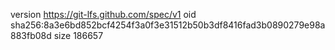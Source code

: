 version https://git-lfs.github.com/spec/v1
oid sha256:8a3e6bd852bcf4254f3a0f3e31512b50b3df8416fad3b0890279e98a883fb08d
size 186657

